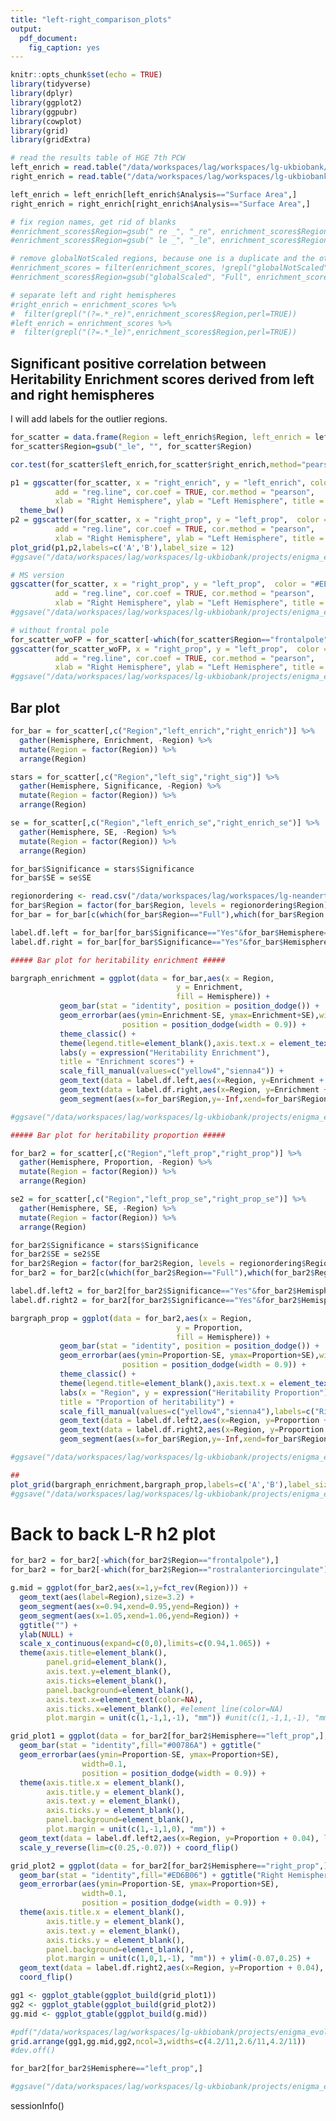 ```yaml
---
title: "left-right_comparison_plots"
output: 
  pdf_document:
    fig_caption: yes
---
```


```r
knitr::opts_chunk$set(echo = TRUE)
library(tidyverse)
library(dplyr)
library(ggplot2)
library(ggpubr)
library(cowplot)
library(grid)
library(gridExtra)
```

```r
# read the results table of HGE 7th PCW
left_enrich = read.table("/data/workspaces/lag/workspaces/lg-ukbiobank/projects/enigma_evol/enigma_evo/evolution/results/partitioned_heritability/final_results/european_lr/results_tables/left/fetal_hge_hg19.merged.sorted_results_FDR34.txt",header=T,sep="\t")
right_enrich = read.table("/data/workspaces/lag/workspaces/lg-ukbiobank/projects/enigma_evol/enigma_evo/evolution/results/partitioned_heritability/final_results/european_lr/results_tables/right/fetal_hge_hg19.merged.sorted_results_FDR34.txt",header=T,sep="\t")

left_enrich = left_enrich[left_enrich$Analysis=="Surface Area",]
right_enrich = right_enrich[right_enrich$Analysis=="Surface Area",]

# fix region names, get rid of blanks
#enrichment_scores$Region=gsub(" re _", "_re", enrichment_scores$Region)
#enrichment_scores$Region=gsub(" le _", "_le", enrichment_scores$Region)

# remove globalNotScaled regions, because one is a duplicate and the other is for thickness
#enrichment_scores = filter(enrichment_scores, !grepl("globalNotScaled",Region))
#enrichment_scores$Region=gsub("globalScaled", "Full", enrichment_scores$Region)

# separate left and right hemispheres
#right_enrich = enrichment_scores %>%
#  filter(grepl("(?=.*_re)",enrichment_scores$Region,perl=TRUE))
#left_enrich = enrichment_scores %>%
#  filter(grepl("(?=.*_le)",enrichment_scores$Region,perl=TRUE))

```

## Significant positive correlation between Heritability Enrichment scores derived from left and right hemispheres

I will add labels for the outlier regions.

```r
for_scatter = data.frame(Region = left_enrich$Region, left_enrich = left_enrich$Enrichment, right_enrich = right_enrich$Enrichment, left_enrich_se =  left_enrich$Enrichment_std_error, right_enrich_se = right_enrich$Enrichment_std_error, left_prop = left_enrich$Prop._h2, right_prop = right_enrich$Prop._h2, left_prop_se =  left_enrich$Prop._h2_std_error, right_prop_se = right_enrich$Prop._h2_std_error, left_sig=left_enrich$significant,right_sig=right_enrich$significant)
for_scatter$Region=gsub("_le", "", for_scatter$Region)

cor.test(for_scatter$left_enrich,for_scatter$right_enrich,method="pearson")

p1 = ggscatter(for_scatter, x = "right_enrich", y = "left_enrich", color = "#00786A",
          add = "reg.line", cor.coef = TRUE, cor.method = "pearson",
          xlab = "Right Hemisphere", ylab = "Left Hemisphere", title = "Enrichment scores") +
  theme_bw()
p2 = ggscatter(for_scatter, x = "right_prop", y = "left_prop",  color = "#ED6B06",
          add = "reg.line", cor.coef = TRUE, cor.method = "pearson",
          xlab = "Right Hemisphere", ylab = "Left Hemisphere", title = "Proportion of heritability") + theme_bw()
plot_grid(p1,p2,labels=c('A','B'),label_size = 12)
#ggsave("/data/workspaces/lag/workspaces/lg-ukbiobank/projects/enigma_evol/enigma_evo/evolution/results/plots/partitioned_heritability/enrichment/left-right_enrichment_scatter_hemiSpec_cov.pdf",height = 4,width = 7)

# MS version
ggscatter(for_scatter, x = "right_prop", y = "left_prop",  color = "#EEA300",
          add = "reg.line", cor.coef = TRUE, cor.method = "pearson",
          xlab = "Right Hemisphere", ylab = "Left Hemisphere", title = "Proportion of heritability") +           theme_bw()
#ggsave("/data/workspaces/lag/workspaces/lg-ukbiobank/projects/enigma_evol/enigma_evo/evolution/results/plots/partitioned_heritability/european_lr/eur_l-r_proph2_scatter.pdf",height = 8, width = 8)

# without frontal pole
for_scatter_woFP = for_scatter[-which(for_scatter$Region=="frontalpole"),]
ggscatter(for_scatter_woFP, x = "right_prop", y = "left_prop",  color = "#EEA300",
          add = "reg.line", cor.coef = TRUE, cor.method = "pearson",
          xlab = "Right Hemisphere", ylab = "Left Hemisphere", title = "Proportion of heritability") +           theme_bw()
#ggsave("/data/workspaces/lag/workspaces/lg-ukbiobank/projects/enigma_evol/enigma_evo/evolution/results/plots/partitioned_heritability/european_lr/eur_l-r_proph2_scatter_wo_frontalpole.pdf",height = 8,width = 8)


```

## Bar plot

```r
for_bar = for_scatter[,c("Region","left_enrich","right_enrich")] %>% 
  gather(Hemisphere, Enrichment, -Region) %>%
  mutate(Region = factor(Region)) %>%
  arrange(Region)

stars = for_scatter[,c("Region","left_sig","right_sig")] %>% 
  gather(Hemisphere, Significance, -Region) %>%
  mutate(Region = factor(Region)) %>%
  arrange(Region)

se = for_scatter[,c("Region","left_enrich_se","right_enrich_se")] %>% 
  gather(Hemisphere, SE, -Region) %>%
  mutate(Region = factor(Region)) %>%
  arrange(Region)

for_bar$Significance = stars$Significance
for_bar$SE = se$SE

regionordering <- read.csv("/data/workspaces/lag/workspaces/lg-neanderthals/raw_data/ENIGMA-EVO/MA6/Cerebral_Cortex_revisions/plotting/freesurfer_orderandcolor.csv")
for_bar$Region = factor(for_bar$Region, levels = regionordering$Region)
for_bar = for_bar[c(which(for_bar$Region=="Full"),which(for_bar$Region!="Full")),] # move Full to the top

label.df.left = for_bar[for_bar$Significance=="Yes"&for_bar$Hemisphere=="left_enrich",]
label.df.right = for_bar[for_bar$Significance=="Yes"&for_bar$Hemisphere=="right_enrich",]

##### Bar plot for heritability enrichment #####

bargraph_enrichment = ggplot(data = for_bar,aes(x = Region,
                                     y = Enrichment,
                                     fill = Hemisphere)) +
           geom_bar(stat = "identity", position = position_dodge()) +
           geom_errorbar(aes(ymin=Enrichment-SE, ymax=Enrichment+SE),width=0.2,
                         position = position_dodge(width = 0.9)) +
           theme_classic() +
           theme(legend.title=element_blank(),axis.text.x = element_text(angle = 45, hjust = 1)) +
           labs(y = expression("Heritability Enrichment"),
           title = "Enrichment scores") + 
           scale_fill_manual(values=c("yellow4","sienna4")) +
           geom_text(data = label.df.left,aes(x=Region, y=Enrichment + 5), label = "*  ", color="yellow4") +
           geom_text(data = label.df.right,aes(x=Region, y=Enrichment + 5), label = "  *",color="sienna4") +
           geom_segment(aes(x=for_bar$Region,y=-Inf,xend=for_bar$Region,yend=0), linetype=3, colour="light gray") + theme(legend.position='none',axis.title.x=element_blank())

#ggsave("/data/workspaces/lag/workspaces/lg-ukbiobank/projects/enigma_evol/enigma_evo/evolution/results/plots/left_right_partherit_enrichment_color2.pdf", width = 9, height = 6, unit = "in")

##### Bar plot for heritability proportion #####

for_bar2 = for_scatter[,c("Region","left_prop","right_prop")] %>% 
  gather(Hemisphere, Proportion, -Region) %>%
  mutate(Region = factor(Region)) %>%
  arrange(Region)

se2 = for_scatter[,c("Region","left_prop_se","right_prop_se")] %>% 
  gather(Hemisphere, SE, -Region) %>%
  mutate(Region = factor(Region)) %>%
  arrange(Region)

for_bar2$Significance = stars$Significance
for_bar2$SE = se2$SE
for_bar2$Region = factor(for_bar2$Region, levels = regionordering$Region)
for_bar2 = for_bar2[c(which(for_bar2$Region=="Full"),which(for_bar2$Region!="Full")),] # move 

label.df.left2 = for_bar2[for_bar2$Significance=="Yes"&for_bar2$Hemisphere=="left_prop",]
label.df.right2 = for_bar2[for_bar2$Significance=="Yes"&for_bar2$Hemisphere=="right_prop",]

bargraph_prop = ggplot(data = for_bar2,aes(x = Region,
                                     y = Proportion,
                                     fill = Hemisphere)) +
           geom_bar(stat = "identity", position = position_dodge()) +
           geom_errorbar(aes(ymin=Proportion-SE, ymax=Proportion+SE),width=0.2,
                         position = position_dodge(width = 0.9)) +
           theme_classic() +
           theme(legend.title=element_blank(),axis.text.x = element_text(angle = 45, hjust = 1)) +
           labs(x = "Region", y = expression("Heritability Proportion"),
           title = "Proportion of heritability") + 
           scale_fill_manual(values=c("yellow4","sienna4"),labels=c("Right Hemisphere","Left Hemisphere")) +
           geom_text(data = label.df.left2,aes(x=Region, y=Proportion + 0.05), label = "* ", color="yellow4") +
           geom_text(data = label.df.right2,aes(x=Region, y=Proportion + 0.05), label = " *",color="sienna4") +
           geom_segment(aes(x=for_bar$Region,y=-Inf,xend=for_bar$Region,yend=0), linetype=3, colour="light gray") + theme(legend.position="bottom")

#ggsave("/data/workspaces/lag/workspaces/lg-ukbiobank/projects/enigma_evol/enigma_evo/evolution/results/plots/left_right_partherit_proportion_color2.pdf", width = 9, height = 6, unit = "in")

##
plot_grid(bargraph_enrichment,bargraph_prop,labels=c('A','B'),label_size = 12, ncol=1)
#ggsave("/data/workspaces/lag/workspaces/lg-ukbiobank/projects/enigma_evol/enigma_evo/evolution/results/plots/partitioned_heritability/european_lr/eur_lr_partherit_enrichment_and_proportion.pdf", width = 9, height = 8, unit = "in")
```

# Back to back L-R h2 plot

```r

for_bar2 = for_bar2[-which(for_bar2$Region=="frontalpole"),]
for_bar2 = for_bar2[-which(for_bar2$Region=="rostralanteriorcingulate"),]

g.mid = ggplot(for_bar2,aes(x=1,y=fct_rev(Region))) + 
  geom_text(aes(label=Region),size=3.2) +
  geom_segment(aes(x=0.94,xend=0.95,yend=Region)) +
  geom_segment(aes(x=1.05,xend=1.06,yend=Region)) +
  ggtitle("") +
  ylab(NULL) +
  scale_x_continuous(expand=c(0,0),limits=c(0.94,1.065)) +
  theme(axis.title=element_blank(),
        panel.grid=element_blank(),
        axis.text.y=element_blank(),
        axis.ticks=element_blank(),
        panel.background=element_blank(),
        axis.text.x=element_text(color=NA),
        axis.ticks.x=element_blank(), #element_line(color=NA)
        plot.margin = unit(c(1,-1,1,-1), "mm")) #unit(c(1,-1,1,-1), "mm")

grid_plot1 = ggplot(data = for_bar2[for_bar2$Hemisphere=="left_prop",], aes(x = fct_rev(Region), y = Proportion)) +
  geom_bar(stat = "identity",fill="#00786A") + ggtitle("                          Left Hemisphere") +
  geom_errorbar(aes(ymin=Proportion-SE, ymax=Proportion+SE),
                width=0.1,
                position = position_dodge(width = 0.9)) +
  theme(axis.title.x = element_blank(), 
        axis.title.y = element_blank(), 
        axis.text.y = element_blank(), 
        axis.ticks.y = element_blank(),
        panel.background=element_blank(),
        plot.margin = unit(c(1,-1,1,0), "mm")) +
  geom_text(data = label.df.left2,aes(x=Region, y=Proportion + 0.04), label = "*", color="#00786A") +
  scale_y_reverse(lim=c(0.25,-0.07)) + coord_flip()

grid_plot2 = ggplot(data = for_bar2[for_bar2$Hemisphere=="right_prop",], aes(x = fct_rev(Region), y = Proportion)) +xlab(NULL)+
  geom_bar(stat = "identity",fill="#ED6B06") + ggtitle("Right Hemisphere") +
  geom_errorbar(aes(ymin=Proportion-SE, ymax=Proportion+SE),
                width=0.1,
                position = position_dodge(width = 0.9)) +
  theme(axis.title.x = element_blank(),
        axis.title.y = element_blank(), 
        axis.text.y = element_blank(),
        axis.ticks.y = element_blank(),
        panel.background=element_blank(),
        plot.margin = unit(c(1,0,1,-1), "mm")) + ylim(-0.07,0.25) +
  geom_text(data = label.df.right2,aes(x=Region, y=Proportion + 0.04), label = "*", color="#ED6B06") +
  coord_flip()

gg1 <- ggplot_gtable(ggplot_build(grid_plot1))
gg2 <- ggplot_gtable(ggplot_build(grid_plot2))
gg.mid <- ggplot_gtable(ggplot_build(g.mid))

#pdf("/data/workspaces/lag/workspaces/lg-ukbiobank/projects/enigma_evol/enigma_evo/evolution/results/plots/partitioned_heritability/european_lr/left-right_proph2_barplot_wo_2regions.pdf",height = 5, width = 7)
grid.arrange(gg1,gg.mid,gg2,ncol=3,widths=c(4.2/11,2.6/11,4.2/11))
#dev.off()

for_bar2[for_bar2$Hemisphere=="left_prop",]

#ggsave("/data/workspaces/lag/workspaces/lg-ukbiobank/projects/enigma_evol/enigma_evo/evolution/results/plots/partitioned_heritability/european_lr/left-right_proph2_barplot2.pdf", height = 4, width = 7)
```
sessionInfo()
